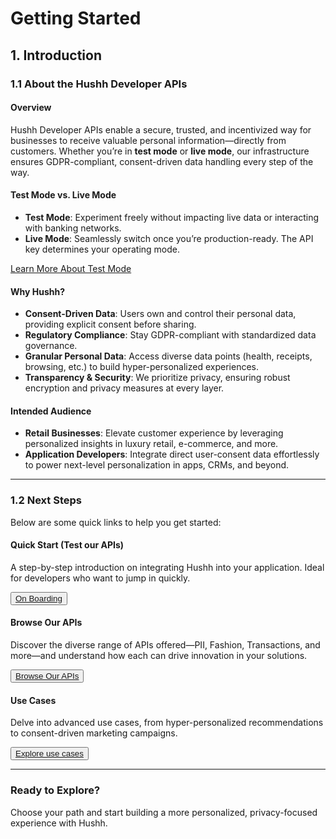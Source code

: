 
# Getting Started

## 1. Introduction

### 1.1 About the Hushh Developer APIs

#### Overview

Hushh Developer APIs enable a secure, trusted, and incentivized way for businesses to receive valuable personal information—directly from customers. Whether you’re in **test mode** or **live mode**, our infrastructure ensures GDPR-compliant, consent-driven data handling every step of the way.

#### Test Mode vs. Live Mode

- **Test Mode**: Experiment freely without impacting live data or interacting with banking networks.
- **Live Mode**: Seamlessly switch once you’re production-ready. The API key determines your operating mode.

[Learn More About Test Mode]('/')

#### Why Hushh?

- **Consent-Driven Data**: Users own and control their personal data, providing explicit consent before sharing.
- **Regulatory Compliance**: Stay GDPR-compliant with standardized data governance.
- **Granular Personal Data**: Access diverse data points (health, receipts, browsing, etc.) to build hyper-personalized experiences.
- **Transparency & Security**: We prioritize privacy, ensuring robust encryption and privacy measures at every layer.

#### Intended Audience

- **Retail Businesses**: Elevate customer experience by leveraging personalized insights in luxury retail, e-commerce, and more.
- **Application Developers**: Integrate direct user-consent data effortlessly to power next-level personalization in apps, CRMs, and beyond.

---

### 1.2 Next Steps

Below are some quick links to help you get started:

#### Quick Start (Test our APIs)

A step-by-step introduction on integrating Hushh into your application. Ideal for developers who want to jump in quickly.

<Button href="">[On Boarding](developer-Api/on-boarding)</Button>


#### Browse Our APIs

Discover the diverse range of APIs offered—PII, Fashion, Transactions, and more—and understand how each can drive innovation in your solutions.

<Button href="/browseApi">[Browse Our APIs](browseApi)</Button>



#### Use Cases

Delve into advanced use cases, from hyper-personalized recommendations to consent-driven marketing campaigns.

<Button href="/use-cases">[Explore use cases](use-cases)</Button>

---

### Ready to Explore?

Choose your path and start building a more personalized, privacy-focused experience with Hushh.
